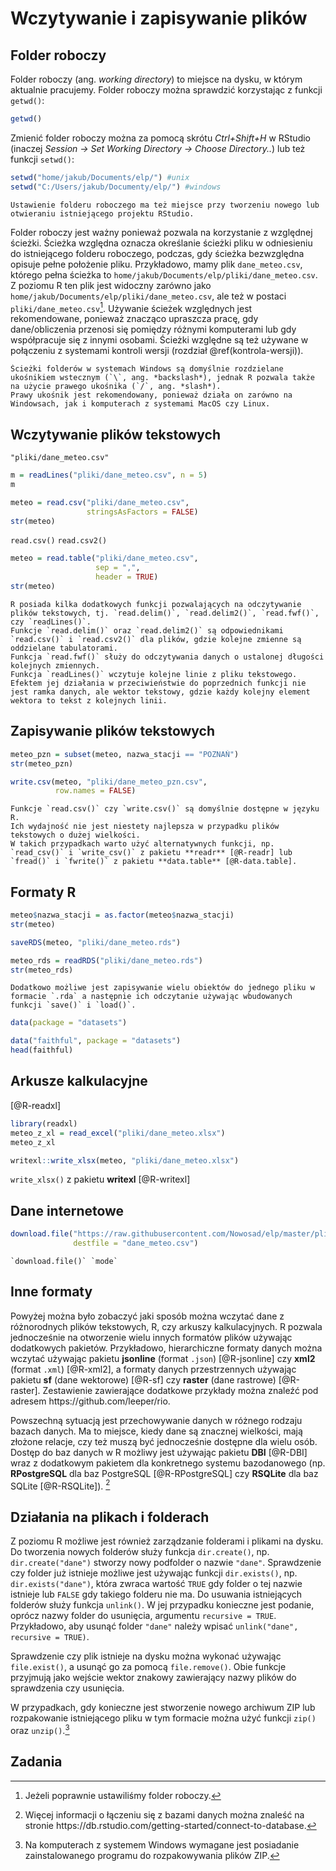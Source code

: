 # Wczytywanie i zapisywanie plików {#io}

<!-- A flat file can be a plain text file or a binary file. In the former case, the files usually contain one record per line -->
<!-- csv better than many! -->
<!-- folder roboczy -->

## Folder roboczy

Folder roboczy (ang. *working directory*) to miejsce na dysku, w którym aktualnie pracujemy.
Folder roboczy można sprawdzić korzystając z funkcji `getwd()`:

```r
getwd()
```

Zmienić folder roboczy można za pomocą skrótu *Ctrl+Shift+H* w RStudio (inaczej *Session -> Set Working Directory -> Choose Directory..*) lub też funkcji `setwd()`:

```r
setwd("home/jakub/Documents/elp/") #unix
setwd("C:/Users/jakub/Documenty/elp/") #windows
```

```block2
Ustawienie folderu roboczego ma też miejsce przy tworzeniu nowego lub otwieraniu istniejącego projektu RStudio.
```

Folder roboczy jest ważny ponieważ pozwala na korzystanie z względnej ścieżki.
Ścieżka względna oznacza określanie ścieżki pliku w odniesieniu do istniejącego folderu roboczego, podczas, gdy ścieżka bezwzględna opisuje pełne położenie pliku.
Przykładowo, mamy plik `dane_meteo.csv`, którego pełna ścieżka to `home/jakub/Documents/elp/pliki/dane_meteo.csv`.
Z poziomu R ten plik jest widoczny zarówno jako `home/jakub/Documents/elp/pliki/dane_meteo.csv`, ale też w postaci `pliki/dane_meteo.csv`^[Jeżeli poprawnie ustawiliśmy folder roboczy.].
Używanie ścieżek względnych jest rekomendowane, ponieważ znacząco upraszcza pracę, gdy dane/obliczenia przenosi się pomiędzy różnymi komputerami lub gdy współpracuje się z innymi osobami.
Ścieżki względne są też używane w połączeniu z systemami kontroli wersji (rozdział \@ref(kontrola-wersji)).

```block2
Ścieżki folderów w systemach Windows są domyślnie rozdzielane ukośnikiem wstecznym (`\`, ang. *backslash*), jednak R pozwala także na użycie prawego ukośnika (`/`, ang. *slash*).
Prawy ukośnik jest rekomendowany, ponieważ działa on zarówno na Windowsach, jak i komputerach z systemami MacOS czy Linux.
```

<!-- footnote with fs and here pacakges -->

## Wczytywanie plików tekstowych

`"pliki/dane_meteo.csv"`

```r
m = readLines("pliki/dane_meteo.csv", n = 5)
m
```

```r
meteo = read.csv("pliki/dane_meteo.csv", 
                 stringsAsFactors = FALSE)
str(meteo)
```

`read.csv()` `read.csv2()`

```r
meteo = read.table("pliki/dane_meteo.csv", 
                   sep = ",",
                   header = TRUE)
str(meteo)
```

```block2
R posiada kilka dodatkowych funkcji pozwalających na odczytywanie plików tekstowych, tj. `read.delim()`, `read.delim2()`, `read.fwf()`, czy `readLines()`.
Funkcje `read.delim()` oraz `read.delim2()` są odpowiednikami `read.csv()` i `read.csv2()` dla plików, gdzie kolejne zmienne są oddzielane tabulatorami.
Funkcja `read.fwf()` służy do odczytywania danych o ustalonej długości kolejnych zmiennych.
Funkcja `readLines()` wczytuje kolejne linie z pliku tekstowego.
Efektem jej działania w przeciwieństwie do poprzednich funkcji nie jest ramka danych, ale wektor tekstowy, gdzie każdy kolejny element wektora to tekst z kolejnych linii.
```

## Zapisywanie plików tekstowych

```r
meteo_pzn = subset(meteo, nazwa_stacji == "POZNAŃ")
str(meteo_pzn)
```

```r
write.csv(meteo, "pliki/dane_meteo_pzn.csv",
          row.names = FALSE)
```

```block2
Funkcje `read.csv()` czy `write.csv()` są domyślnie dostępne w języku R.
Ich wydajność nie jest niestety najlepsza w przypadku plików tekstowych o dużej wielkości.
W takich przypadkach warto użyć alternatywnych funkcji, np. `read_csv()` i `write_csv()` z pakietu **readr** [@R-readr] lub `fread()` i `fwrite()` z pakietu **data.table** [@R-data.table].
```

## Formaty R

<!-- info about binary -->

```r
meteo$nazwa_stacji = as.factor(meteo$nazwa_stacji)
str(meteo)
```

```r
saveRDS(meteo, "pliki/dane_meteo.rds")
```

```r
meteo_rds = readRDS("pliki/dane_meteo.rds")
str(meteo_rds)
```

```block2
Dodatkowo możliwe jest zapisywanie wielu obiektów do jednego pliku w formacie `.rda` a następnie ich odczytanie używając wbudowanych funkcji `save()` i `load()`.
```

```r
data(package = "datasets")
```

```r
data("faithful", package = "datasets")
head(faithful)
```

## Arkusze kalkulacyjne

[@R-readxl]

```r
library(readxl)
meteo_z_xl = read_excel("pliki/dane_meteo.xlsx")
meteo_z_xl
```

```r
writexl::write_xlsx(meteo, "pliki/dane_meteo.xlsx")
```

`write_xlsx()` z pakietu **writexl** [@R-writexl]

## Dane internetowe

```r
download.file("https://raw.githubusercontent.com/Nowosad/elp/master/pliki/dane_meteo.csv", 
              destfile = "dane_meteo.csv")
```

```block2
`download.file()` `mode`
```

## Inne formaty

Powyżej można było zobaczyć jaki sposób można wczytać dane z różnorodnych plików tekstowych, R, czy arkuszy kalkulacyjnych.
R pozwala jednocześnie na otworzenie wielu innych formatów plików używając dodatkowych pakietów.
Przykładowo, hierarchiczne formaty danych można wczytać używając pakietu **jsonline** (format `.json`) [@R-jsonline] czy **xml2** (format `.xml`) [@R-xml2], a formaty danych przestrzennych używając pakietu **sf** (dane wektorowe) [@R-sf] czy **raster** (dane rastrowe) [@R-raster].
Zestawienie zawierające dodatkowe przykłady można znaleźć pod adresem https://github.com/leeper/rio.

Powszechną sytuacją jest przechowywanie danych w różnego rodzaju bazach danych.
Ma to miejsce, kiedy dane są znacznej wielkości, mają złożone relacje, czy też muszą być jednocześnie dostępne dla wielu osób.
Dostęp do baz danych w R możliwy jest używając pakietu **DBI** [@R-DBI] wraz z dodatkowym pakietem dla konkretnego systemu bazodanowego (np. **RPostgreSQL** dla baz PostgreSQL [@R-RPostgreSQL] czy **RSQLite** dla baz SQLite [@R-RSQLite]). ^[Więcej informacji o łączeniu się z bazami danych można znaleść na stronie https://db.rstudio.com/getting-started/connect-to-database.]

## Działania na plikach i folderach

Z poziomu R możliwe jest również zarządzanie folderami i plikami na dysku.
Do tworzenia nowych folderów służy funkcja `dir.create()`, np. `dir.create("dane")` stworzy nowy podfolder o nazwie `"dane"`.
Sprawdzenie czy folder już istnieje możliwe jest używając funkcji `dir.exists()`, np. `dir.exists("dane")`, która zwraca wartość `TRUE` gdy folder o tej nazwie istnieje lub `FALSE` gdy takiego folderu nie ma.
Do usuwania istniejących folderów służy funkcja `unlink()`.
W jej przypadku konieczne jest podanie, oprócz nazwy folder do usunięcia, argumentu `recursive = TRUE`.
Przykładowo, aby usunąć folder `"dane"` należy wpisać `unlink("dane", recursive = TRUE)`.

Sprawdzenie czy plik istnieje na dysku można wykonać używając `file.exist()`, a usunąć go za pomocą `file.remove()`.
Obie funkcje przyjmują jako wejście wektor znakowy zawierający nazwy plików do sprawdzenia czy usunięcia.

W przypadkach, gdy konieczne jest stworzenie nowego archiwum ZIP lub rozpakowanie istniejącego pliku w tym formacie można użyć funkcji `zip()` oraz `unzip()`.^[Na komputerach z systemem Windows wymagane jest posiadanie zainstalowanego programu do rozpakowywania plików ZIP.]

## Zadania

<!-- wczytaj jeden format, zapisz inny -->
<!-- automatycznie wczytaj dwa pliki -->
<!-- wczytaj, zamien, zapisz -->
<!-- napisz funkcje do zamiany -->
<!-- pobierz, zamien, zapisz, usun stary plik -->
